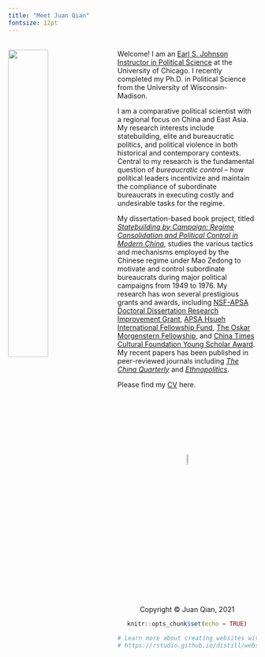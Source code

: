 ```yaml
---
title: "Meet Juan Qian"
fontsize: 12pt
---
```

<br>
<img src="juan2.jpg" style="width:40%; margin-right: 20px" align="left">
Welcome! I am an [Earl S. Johnson Instructor in Political Science](https://mapss.uchicago.edu/directories/full/faculty-directory) at the University of Chicago. I recently completed my Ph.D. in Political Science from the University of Wisconsin-Madison.

I am a comparative political scientist with a regional focus on China and East Asia. My research interests include statebuilding, elite and bureaucratic politics, and political violence in both historical and contemporary contexts. Central to my research is the fundamental question of *bureaucratic control* – how political leaders incentivize and maintain the compliance of subordinate bureaucrats in executing costly and undesirable tasks for the regime.

My dissertation-based book project, titled *[Statebuilding by Campaign: Regime Consolidation and Political Control in Modern China](dissertation.html)*, studies the various tactics and mechanisms employed by the Chinese regime under Mao Zedong to motivate and control subordinate bureaucrats during major political campaigns from 1949 to 1976. My research has won several prestigious grants and awards, including [NSF-APSA Doctoral Dissertation Research Improvement Grant](https://politicalsciencenow.com/meet-jingyuan-qian-2021-apsa-doctoral-dissertation-research-improvement-grantee/), [APSA Hsueh International Fellowship Fund](https://connect.apsanet.org/centennialcenter/research-grants/), [The Oskar Morgenstern Fellowship](https://www.mercatus.org/students/oskar-morgenstern-fellowship-alumni), and [China Times Cultural Foundation Young Scholar Award](https://www.chinatimes.com/realtimenews/20211002000028-260405?chdtv). My recent papers has been published in peer-reviewed journals including *[The China Quarterly](https://doi.org/10.1017/S0305741023000644)* and *[Ethnopolitics](https://doi.org/10.1080/17449057.2021.2001954)*.

Please find my [CV](cv.pdf) here. 

<br>
<br>
<br>
<br>
<br>
<br>
<br>
<center> <img src="juan_logo.png" style="width:7.5%">
<br>
<center> Copyright © Juan Qian, 2021

```r
knitr::opts_chunk$set(echo = TRUE)

# Learn more about creating websites with Distill at:
# https://rstudio.github.io/distill/website.html

```


